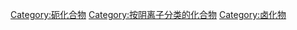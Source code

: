 {{noteTA
|T=zh-hans:砹化物;zh-hk:砈化物;zh-tw:砈化物;
|1=zh-hans:砹化物;zh-hk:砈化物;zh-tw:砈化物;
|2=zh-hans:砹;zh-hk:砈;zh-tw:砈;
}}
[[Category:砈化合物|Category:砈化合物]]
[[Category:按阴离子分类的化合物|Category:按阴离子分类的化合物]]
[[Category:卤化物|Category:卤化物]]